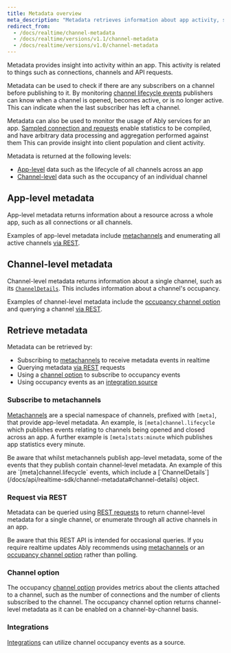 ```yaml
---
title: Metadata overview
meta_description: "Metadata retrieves information about app activity, such as connections, channels and API requests."
redirect_from:
  - /docs/realtime/channel-metadata
  - /docs/realtime/versions/v1.1/channel-metadata
  - /docs/realtime/versions/v1.0/channel-metadata
---
```


Metadata provides insight into activity within an app. This activity is related to things such as connections, channels and API requests.

Metadata can be used to check if there are any subscribers on a channel before publishing to it. By monitoring [channel lifecycle events](/docs/metadata-stats/metadata/subscribe#channel-lifecycle) publishers can know when a channel is opened, becomes active, or is no longer active. This can indicate when the last subscriber has left a channel.

Metadata can also be used to monitor the usage of Ably services for an app. [Sampled connection and requests](/docs/metadata-stats/metadata/subscribe#sample) enable statistics to be compiled, and have arbitrary data processing and aggregation performed against them This can provide insight into client population and client activity.

Metadata is returned at the following levels:

* [App-level](#app) data such as the lifecycle of all channels across an app
* [Channel-level](#channel) data such as the occupancy of an individual channel

## App-level metadata <a id="app"/>

App-level metadata returns information about a resource across a whole app, such as all connections or all channels.

Examples of app-level metadata include [metachannels](#metachannels) and enumerating all active channels [via REST](#rest).

## Channel-level metadata <a id="channel"/>

Channel-level metadata returns information about a single channel, such as its [`ChannelDetails`](/docs/api/realtime-sdk/channel-metadata#channel-details). This includes information about a channel's occupancy.

Examples of channel-level metadata include the [occupancy channel option](#option) and querying a channel [via REST](#rest).

## Retrieve metadata <a id="retrieve"/>

Metadata can be retrieved by:

* Subscribing to [metachannels](#metachannels) to receive metadata events in realtime
* Querying metadata [via REST](#rest) requests
* Using a [channel option](#option) to subscribe to occupancy events
* Using occupancy events as an [integration source](#integrations)

### Subscribe to metachannels <a id="metachannels"/>

[Metachannels](/docs/metadata-stats/metadata/subscribe) are a special namespace of channels, prefixed with `[meta]`, that provide app-level metadata. An example, is `[meta]channel.lifecycle` which publishes events relating to channels being opened and closed across an app. A further example is `[meta]stats:minute` which publishes app statistics every minute.

<Aside data-type='note'>
Be aware that whilst metachannels publish app-level metadata, some of the events that they publish contain channel-level metadata. An example of this are `[meta]channel.lifecycle` events, which include a [`ChannelDetails`](/docs/api/realtime-sdk/channel-metadata#channel-details) object.
</Aside>

### Request via REST <a id="rest"/>

Metadata can be queried using [REST requests](/docs/metadata-stats/metadata/rest) to return channel-level metadata for a single channel, or enumerate through all active channels in an app.

Be aware that this REST API is intended for occasional queries. If you require realtime updates Ably recommends using [metachannels](#metachannels) or an [occupancy channel option](#option) rather than polling.

### Channel option <a id="option"/>

The occupancy [channel option](/docs/channels/options#occupancy) provides metrics about the clients attached to a channel, such as the number of connections and the number of clients subscribed to the channel. The occupancy channel option returns channel-level metadata as it can be enabled on a channel-by-channel basis.

### Integrations <a id="integrations"/>

[Integrations](/docs/platform/integrations/webhooks#sources) can utilize channel occupancy events as a source.
